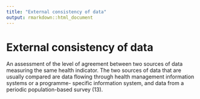 ```yaml
---
title: "External consistency of data"
output: rmarkdown::html_document
---
```


# External consistency of data

An assessment of the level of agreement  between two sources of data measuring  the same health  indicator. The two sources  of data that are usually compared are  data flowing through health management  information systems or a  programme- specific information  system, and data from  a periodic  population-based survey (13).
